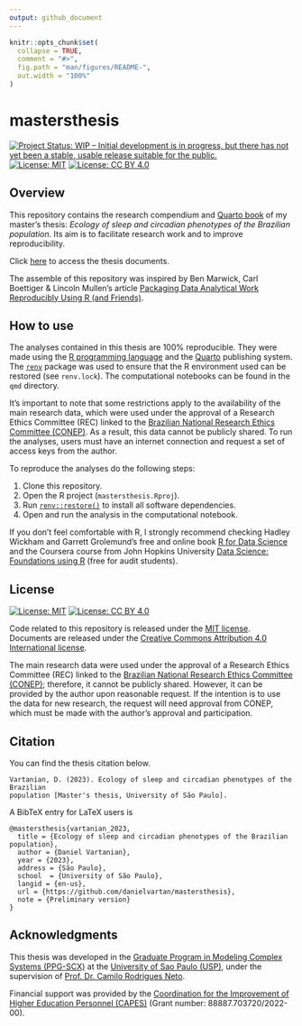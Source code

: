 ```yaml
---
output: github_document
---
```


<!-- README.md is generated from README.Rmd. Please edit that file -->

```r
knitr::opts_chunk$set(
  collapse = TRUE,
  comment = "#>",
  fig.path = "man/figures/README-",
  out.width = "100%"
)
```

# mastersthesis

<!-- badges: start -->
[![Project Status: WIP – Initial development is in progress, but there has not yet been a stable, usable release suitable for the public.](https://www.repostatus.org/badges/latest/wip.svg)](https://www.repostatus.org/#wip)
[![License: MIT](https://img.shields.io/badge/license-MIT-green)](https://choosealicense.com/licenses/mit/)
[![License: CC BY 4.0](https://img.shields.io/badge/License-CC_BY_4.0-lightgrey.svg)](https://creativecommons.org/licenses/by/4.0/)
<!-- badges: end -->

## Overview

This repository contains the research compendium and [Quarto book](https://quarto.org/docs/books/) of my master's thesis: _Ecology of sleep and circadian phenotypes of the Brazilian population_. Its aim is to facilitate research work and to improve reproducibility.

Click [here](https://danielvartan.github.io/mastersthesis/) to access the thesis documents.

The assemble of this repository was inspired by Ben Marwick, Carl Boettiger & Lincoln Mullen's article [Packaging Data Analytical Work Reproducibly Using R (and Friends)](https://doi.org/10.1080/00031305.2017.1375986).

## How to use

The analyses contained in this thesis are 100% reproducible. They were made using the [R programming language](https://www.r-project.org/) and the  [Quarto](https://quarto.org/) publishing system. The [`renv`](https://rstudio.github.io/renv/) package was used to ensure that the R environment used can be restored (see `renv.lock`). The computational notebooks can be found in the `qmd` directory.

It's important to note that some restrictions apply to the availability of the  main research data, which were used under the approval of a Research Ethics Committee (REC) linked to the [Brazilian National Research Ethics Committee (CONEP)](https://conselho.saude.gov.br/Web_comissoes/conep/index.html). As a result, this data cannot be publicly shared. To run the analyses, users must have an internet connection and request a set of access keys from the author.

To reproduce the analyses do the following steps:

1. Clone this repository.
2. Open the R project (`mastersthesis.Rproj`).
3. Run [`renv::restore()`](https://rstudio.github.io/renv//reference/restore.html) to install all software dependencies.
4. Open and run the analysis in the computational notebook.

If you don't feel comfortable with R, I strongly recommend checking Hadley Wickham and Garrett Grolemund's free and online book [R for Data Science](https://r4ds.had.co.nz/) and the Coursera course from John Hopkins University [Data Science: Foundations using R](https://www.coursera.org/specializations/data-science-foundations-r) (free for audit students).

## License

[![License:
MIT](https://img.shields.io/badge/license-MIT-green)](https://opensource.org/license/mit/)
[![License: CC BY 4.0](https://img.shields.io/badge/License-CC_BY_4.0-lightgrey.svg)](https://creativecommons.org/licenses/by/4.0/)

Code related to this repository is released under the [MIT license](https://opensource.org/license/mit/). Documents are released under the [Creative Commons Attribution 4.0 International license](https://creativecommons.org/licenses/by/4.0/).

The main research data were used under the approval of a Research Ethics Committee (REC) linked to the [Brazilian National Research Ethics Committee (CONEP)](https://conselho.saude.gov.br/Web_comissoes/conep/index.html); therefore, it cannot be publicly shared. However, it can be provided by the author upon reasonable request. If the intention is to use the data for new research, the request will need approval from CONEP, which must be made with the author's approval and participation.

## Citation

You can find the thesis citation below.

```         
Vartanian, D. (2023). Ecology of sleep and circadian phenotypes of the Brazilian
population [Master's thesis, University of São Paulo].
```

A BibTeX entry for LaTeX users is

```         
@mastersthesis{vartanian_2023,
  title = {Ecology of sleep and circadian phenotypes of the Brazilian population},
  author = {Daniel Vartanian},
  year = {2023},
  address = {São Paulo},
  school  = {University of São Paulo},
  langid = {en-us},
  url = {https://github.com/danielvartan/mastersthesis},
  note = {Preliminary version}
}
```

## Acknowledgments

This thesis was developed in the [Graduate Program in Modeling Complex Systems (PPG-SCX)](https://sites.usp.br/scx/en/apresentacao/) at the [University of Sao Paulo (USP)](https://www5.usp.br/), under the supervision of [Prof. Dr. Camilo Rodrigues Neto](https://orcid.org/0000-0001-6783-6695).

Financial support was provided by the [Coordination for the Improvement of Higher Education Personnel (CAPES)](https://www.gov.br/capes/) (Grant number: 88887.703720/2022-00).
